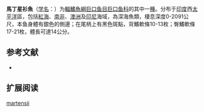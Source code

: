 {{Speciesbox
| name = 馬丁星衫魚
| status = NE
| status_system = IUCN3.1
| image = 
| genus = Astronesthes
| species = martensii
| authority = [[Klunzinger|Klunzinger]], 1871
| synonyms = 
}}

'''馬丁星衫魚'''（[[学名|学名]]：{{lang|la|''Astronesthes martensii''}}）为[[輻鰭魚綱|輻鰭魚綱]][[巨口鱼目|巨口鱼目]][[巨口鱼科|巨口鱼科]]的其中一[[種|種]]。分布于[[印度|印度]]西[[太平洋|太平洋]]區，包括[[紅海|紅海]]、[[南非|南非]]、[[澳洲|澳洲]]及[[印尼|印尼]]海域，為深海魚類，棲息深度0-2091公尺，本鱼身體有銀色的側邊；在尾柄上有黑色斑點，背鰭軟條10-13枚；臀鰭軟條17-21枚，體長可達14公分。

== 参考文献 ==
{{refbegin}}
*{{FishBase_species|genus=Astronesthes|species=martensii|year=2012|month=2}}
{{refend}}

== 扩展阅读 ==
{{refbegin}}
{{wikispecies-inline|Astronesthes martensii|馬丁星衫魚}}
{{refend}}
{{Taxonbar|from=Q3495433}}

[[Category:星衫魚屬|martensii]]